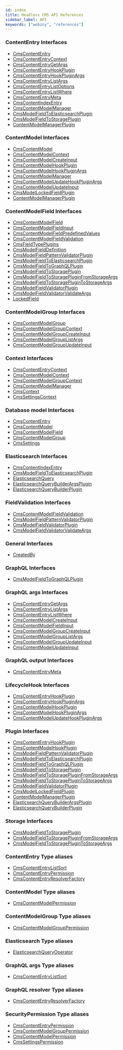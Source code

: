 ```yaml
---
id: index
title: Headless CMS API References
sidebar_label: API
keywords: ["webiny", "references"]
---
```


### ContentEntry Interfaces

- [CmsContentEntry](interfaces/cmscontententry.md)
- [CmsContentEntryContext](interfaces/cmscontententrycontext.md)
- [CmsContentEntryGetArgs](interfaces/cmscontententrygetargs.md)
- [CmsContentEntryHookPlugin](interfaces/cmscontententryhookplugin.md)
- [CmsContentEntryHookPluginArgs](interfaces/cmscontententryhookpluginargs.md)
- [CmsContentEntryListArgs](interfaces/cmscontententrylistargs.md)
- [CmsContentEntryListOptions](interfaces/cmscontententrylistoptions.md)
- [CmsContentEntryListWhere](interfaces/cmscontententrylistwhere.md)
- [CmsContentEntryMeta](interfaces/cmscontententrymeta.md)
- [CmsContentIndexEntry](interfaces/cmscontentindexentry.md)
- [CmsContentModelManager](interfaces/cmscontentmodelmanager.md)
- [CmsModelFieldToElasticsearchPlugin](interfaces/cmsmodelfieldtoelasticsearchplugin.md)
- [CmsModelFieldToStoragePlugin](interfaces/cmsmodelfieldtostorageplugin.md)
- [ContentModelManagerPlugin](interfaces/contentmodelmanagerplugin.md)

### ContentModel Interfaces

- [CmsContentModel](interfaces/cmscontentmodel.md)
- [CmsContentModelContext](interfaces/cmscontentmodelcontext.md)
- [CmsContentModelCreateInput](interfaces/cmscontentmodelcreateinput.md)
- [CmsContentModelHookPlugin](interfaces/cmscontentmodelhookplugin.md)
- [CmsContentModelHookPluginArgs](interfaces/cmscontentmodelhookpluginargs.md)
- [CmsContentModelManager](interfaces/cmscontentmodelmanager.md)
- [CmsContentModelUpdateHookPluginArgs](interfaces/cmscontentmodelupdatehookpluginargs.md)
- [CmsContentModelUpdateInput](interfaces/cmscontentmodelupdateinput.md)
- [CmsModelLockedFieldPlugin](interfaces/cmsmodellockedfieldplugin.md)
- [ContentModelManagerPlugin](interfaces/contentmodelmanagerplugin.md)

### ContentModelField Interfaces

- [CmsContentModelField](interfaces/cmscontentmodelfield.md)
- [CmsContentModelFieldInput](interfaces/cmscontentmodelfieldinput.md)
- [CmsContentModelFieldPredefinedValues](interfaces/cmscontentmodelfieldpredefinedvalues.md)
- [CmsContentModelFieldValidation](interfaces/cmscontentmodelfieldvalidation.md)
- [CmsFieldTypePlugins](interfaces/cmsfieldtypeplugins.md)
- [CmsModelFieldDefinition](interfaces/cmsmodelfielddefinition.md)
- [CmsModelFieldPatternValidatorPlugin](interfaces/cmsmodelfieldpatternvalidatorplugin.md)
- [CmsModelFieldToElasticsearchPlugin](interfaces/cmsmodelfieldtoelasticsearchplugin.md)
- [CmsModelFieldToGraphQLPlugin](interfaces/cmsmodelfieldtographqlplugin.md)
- [CmsModelFieldToStoragePlugin](interfaces/cmsmodelfieldtostorageplugin.md)
- [CmsModelFieldToStoragePluginFromStorageArgs](interfaces/cmsmodelfieldtostoragepluginfromstorageargs.md)
- [CmsModelFieldToStoragePluginToStorageArgs](interfaces/cmsmodelfieldtostorageplugintostorageargs.md)
- [CmsModelFieldValidatorPlugin](interfaces/cmsmodelfieldvalidatorplugin.md)
- [CmsModelFieldValidatorValidateArgs](interfaces/cmsmodelfieldvalidatorvalidateargs.md)
- [LockedField](interfaces/lockedfield.md)

### ContentModelGroup Interfaces

- [CmsContentModelGroup](interfaces/cmscontentmodelgroup.md)
- [CmsContentModelGroupContext](interfaces/cmscontentmodelgroupcontext.md)
- [CmsContentModelGroupCreateInput](interfaces/cmscontentmodelgroupcreateinput.md)
- [CmsContentModelGroupListArgs](interfaces/cmscontentmodelgrouplistargs.md)
- [CmsContentModelGroupUpdateInput](interfaces/cmscontentmodelgroupupdateinput.md)

### Context Interfaces

- [CmsContentEntryContext](interfaces/cmscontententrycontext.md)
- [CmsContentModelContext](interfaces/cmscontentmodelcontext.md)
- [CmsContentModelGroupContext](interfaces/cmscontentmodelgroupcontext.md)
- [CmsContentModelManager](interfaces/cmscontentmodelmanager.md)
- [CmsContext](interfaces/cmscontext.md)
- [CmsSettingsContext](interfaces/cmssettingscontext.md)

### Database model Interfaces

- [CmsContentEntry](interfaces/cmscontententry.md)
- [CmsContentModel](interfaces/cmscontentmodel.md)
- [CmsContentModelField](interfaces/cmscontentmodelfield.md)
- [CmsContentModelGroup](interfaces/cmscontentmodelgroup.md)
- [CmsSettings](interfaces/cmssettings.md)

### Elasticsearch Interfaces

- [CmsContentIndexEntry](interfaces/cmscontentindexentry.md)
- [CmsModelFieldToElasticsearchPlugin](interfaces/cmsmodelfieldtoelasticsearchplugin.md)
- [ElasticsearchQuery](interfaces/elasticsearchquery.md)
- [ElasticsearchQueryBuilderArgsPlugin](interfaces/elasticsearchquerybuilderargsplugin.md)
- [ElasticsearchQueryBuilderPlugin](interfaces/elasticsearchquerybuilderplugin.md)

### FieldValidation Interfaces

- [CmsContentModelFieldValidation](interfaces/cmscontentmodelfieldvalidation.md)
- [CmsModelFieldPatternValidatorPlugin](interfaces/cmsmodelfieldpatternvalidatorplugin.md)
- [CmsModelFieldValidatorPlugin](interfaces/cmsmodelfieldvalidatorplugin.md)
- [CmsModelFieldValidatorValidateArgs](interfaces/cmsmodelfieldvalidatorvalidateargs.md)

### General Interfaces

- [CreatedBy](interfaces/createdby.md)

### GraphQL Interfaces

- [CmsModelFieldToGraphQLPlugin](interfaces/cmsmodelfieldtographqlplugin.md)

### GraphQL args Interfaces

- [CmsContentEntryGetArgs](interfaces/cmscontententrygetargs.md)
- [CmsContentEntryListArgs](interfaces/cmscontententrylistargs.md)
- [CmsContentEntryListWhere](interfaces/cmscontententrylistwhere.md)
- [CmsContentModelCreateInput](interfaces/cmscontentmodelcreateinput.md)
- [CmsContentModelFieldInput](interfaces/cmscontentmodelfieldinput.md)
- [CmsContentModelGroupCreateInput](interfaces/cmscontentmodelgroupcreateinput.md)
- [CmsContentModelGroupListArgs](interfaces/cmscontentmodelgrouplistargs.md)
- [CmsContentModelGroupUpdateInput](interfaces/cmscontentmodelgroupupdateinput.md)
- [CmsContentModelUpdateInput](interfaces/cmscontentmodelupdateinput.md)

### GraphQL output Interfaces

- [CmsContentEntryMeta](interfaces/cmscontententrymeta.md)

### LifecycleHook Interfaces

- [CmsContentEntryHookPlugin](interfaces/cmscontententryhookplugin.md)
- [CmsContentEntryHookPluginArgs](interfaces/cmscontententryhookpluginargs.md)
- [CmsContentModelHookPlugin](interfaces/cmscontentmodelhookplugin.md)
- [CmsContentModelHookPluginArgs](interfaces/cmscontentmodelhookpluginargs.md)
- [CmsContentModelUpdateHookPluginArgs](interfaces/cmscontentmodelupdatehookpluginargs.md)

### Plugin Interfaces

- [CmsContentEntryHookPlugin](interfaces/cmscontententryhookplugin.md)
- [CmsContentModelHookPlugin](interfaces/cmscontentmodelhookplugin.md)
- [CmsModelFieldPatternValidatorPlugin](interfaces/cmsmodelfieldpatternvalidatorplugin.md)
- [CmsModelFieldToElasticsearchPlugin](interfaces/cmsmodelfieldtoelasticsearchplugin.md)
- [CmsModelFieldToGraphQLPlugin](interfaces/cmsmodelfieldtographqlplugin.md)
- [CmsModelFieldToStoragePlugin](interfaces/cmsmodelfieldtostorageplugin.md)
- [CmsModelFieldToStoragePluginFromStorageArgs](interfaces/cmsmodelfieldtostoragepluginfromstorageargs.md)
- [CmsModelFieldToStoragePluginToStorageArgs](interfaces/cmsmodelfieldtostorageplugintostorageargs.md)
- [CmsModelFieldValidatorPlugin](interfaces/cmsmodelfieldvalidatorplugin.md)
- [CmsModelLockedFieldPlugin](interfaces/cmsmodellockedfieldplugin.md)
- [ContentModelManagerPlugin](interfaces/contentmodelmanagerplugin.md)
- [ElasticsearchQueryBuilderArgsPlugin](interfaces/elasticsearchquerybuilderargsplugin.md)
- [ElasticsearchQueryBuilderPlugin](interfaces/elasticsearchquerybuilderplugin.md)

### Storage Interfaces

- [CmsModelFieldToStoragePlugin](interfaces/cmsmodelfieldtostorageplugin.md)
- [CmsModelFieldToStoragePluginFromStorageArgs](interfaces/cmsmodelfieldtostoragepluginfromstorageargs.md)
- [CmsModelFieldToStoragePluginToStorageArgs](interfaces/cmsmodelfieldtostorageplugintostorageargs.md)

### ContentEntry Type aliases

- [CmsContentEntryListSort](types/cmscontententrylistsort.md)
- [CmsContentEntryPermission](types/cmscontententrypermission.md)
- [CmsContentEntryResolverFactory](types/cmscontententryresolverfactory.md)

### ContentModel Type aliases

- [CmsContentModelPermission](types/cmscontentmodelpermission.md)

### ContentModelGroup Type aliases

- [CmsContentModelGroupPermission](types/cmscontentmodelgrouppermission.md)

### Elasticsearch Type aliases

- [ElasticsearchQueryOperator](types/elasticsearchqueryoperator.md)

### GraphQL args Type aliases

- [CmsContentEntryListSort](types/cmscontententrylistsort.md)

### GraphQL resolver Type aliases

- [CmsContentEntryResolverFactory](types/cmscontententryresolverfactory.md)

### SecurityPermission Type aliases

- [CmsContentEntryPermission](types/cmscontententrypermission.md)
- [CmsContentModelGroupPermission](types/cmscontentmodelgrouppermission.md)
- [CmsContentModelPermission](types/cmscontentmodelpermission.md)
- [CmsSettingsPermission](types/cmssettingspermission.md)
